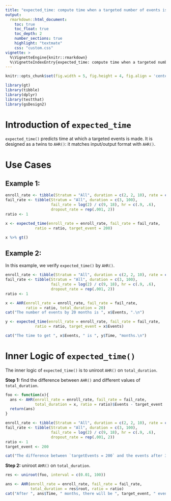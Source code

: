 ```yaml
---
title: "expected_time: compute time when a targeted number of events is made"
output:
  rmarkdown::html_document:
    toc: true
    toc_float: true
    toc_depth: 2
    number_sections: true
    highlight: "textmate"
    css: "custom.css"
vignette: >
  %\VignetteEngine{knitr::rmarkdown}
  %\VignetteIndexEntry{expected_time: compute time when a targeted number of events is made}
---
```



```r
knitr::opts_chunk$set(fig.width = 5, fig.height = 4, fig.align = 'center') 
```

```r
library(gt)
library(tibble)
library(dplyr)
library(testthat)
library(gsDesign2)
```

# Introduction of `expected_time`

`expected_time()` predicts time at which a targeted events is made. 
It is designed as a twins to `AHR()`: it matches input/output format with `AHR()`. 

# Use Cases

## Example 1: 
```r
enroll_rate <- tibble(Stratum = "All", duration = c(2, 2, 10), rate = c(3, 6, 9) * 5)
fail_rate <- tibble(Stratum = "All", duration = c(3, 100), 
                    fail_rate = log(2) / c(9, 18), hr = c(.9, .6), 
                    dropout_rate = rep(.001, 2))
ratio <- 1

x <- expected_time(enroll_rate = enroll_rate, fail_rate = fail_rate,
             ratio = ratio, target_event = 200)

x %>% gt()
```

## Example 2: 

In this example, we verify `expected_time()` by `AHR()`.
```r
enroll_rate <- tibble(Stratum = "All", duration = c(2, 2, 10), rate = c(3, 6, 9) * 5)
fail_rate <- tibble(Stratum = "All", duration = c(3, 100), 
                    fail_rate = log(2) / c(9, 18), hr = c(.9, .6), 
                    dropout_rate = rep(.001, 2))
ratio <- 1

x <- AHR(enroll_rate = enroll_rate, fail_rate = fail_rate, 
         ratio = ratio, total_duration = 20)
cat("The number of events by 20 months is ", x$Events, ".\n")

y <- expected_time(enroll_rate = enroll_rate, fail_rate = fail_rate,
             ratio = ratio, target_event = x$Events)

cat("The time to get ", x$Events, " is ", y$Time, "months.\n")
```





# Inner Logic of `expected_time()`

The inner logic of `expected_time()` is to uniroot `AHR()` on `total_duration`.

**Step 1:** find the difference between  `AHR()` and different values of `total_duration`.
```r
foo <- function(x){
  ans <- AHR(enroll_rate = enroll_rate, fail_rate = fail_rate, 
             total_duration = x, ratio = ratio)$Events - target_event
  return(ans)
}
```


```r
enroll_rate <- tibble(Stratum = "All", duration = c(2, 2, 10), rate = c(3, 6, 9) * 5)
fail_rate <- tibble(Stratum = "All", duration = c(3, 100), 
                    fail_rate = log(2) / c(9, 18), hr = c(.9, .6), 
                    dropout_rate = rep(.001, 2))
ratio <- 1
target_event <- 200

cat("The difference between `targetEvents = 200` and the events after 30 months is ", foo(30), ".\n")
```


**Step 2:** uniroot `AHR()` on `total_duration`.
```r
res <- uniroot(foo, interval = c(0.01, 100))

ans <- AHR(enroll_rate = enroll_rate, fail_rate = fail_rate, 
           total_duration = res$root, ratio = ratio)
cat("After ", ans$Time, " months, there will be ", target_event, " events .\n")
```




